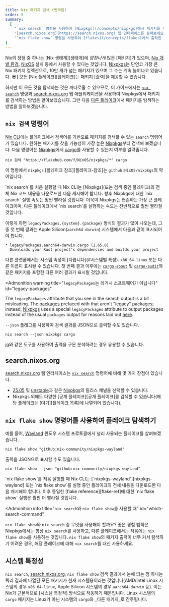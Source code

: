 ```yaml
---
title: Nix 패키지 검색 (번역됨)
order: 5
summary:
  [
    "`nix search` 명령을 사용하여 [Nixpkgs](/concepts/nixpkgs)에서 패키지를 찾으세요.",
    "[search.nixos.org](https://search.nixos.org) 웹 인터페이스를 살펴보세요.",
    "`nix flake show` 명령을 사용하여 [flakes](/concepts/flakes)에서 출력된 패키지를 살펴보세요.",
]
---
```


Nix의 장점 중 하나는 [Nix 생태계][생태계]에 *엄청나게* 많은 [패키지]가 있으며, [Nix 개발 환경][env], [NixOS][nixos] 설치 등에서 사용할 수 있다는 것입니다.
[Nixpkgs]는 단연코 가장 큰 Nix 패키지 컬렉션으로, 10만 개가 넘는 패키지가 있으며 그 수는 계속 늘어나고 있습니다. :sunglasses:] 모든 [Nix 플레이크][플레이크]는 패키지 [출력]을 제공할 수 있습니다.

하지만 이 모든 것을 탐색하는 것은 까다로울 수 있으므로, 이 가이드에서는 [`nix search`][nix-search] 명령과 [search.nixos.org][search] 웹 애플리케이션을 사용하여 Nixpkgs에서 패키지를 검색하는 방법을 알아보겠습니다.
그런 다음 [다른 플레이크](#nix-flake-show)에서 패키지를 탐색하는 방법을 알아보겠습니다.

## `nix 검색` 명령어

[Nix CLI][nix]에는 플레이크에서 검색어를 기반으로 패키지를 검색할 수 있는 `search` 명령어가 있습니다.
원하는 패키지를 찾을 가능성이 가장 높은 [Nixpkgs]부터 검색해 보겠습니다.
다음 명령어는 [Nixpkgs]에서 [cargo]를 사용할 수 있는지 여부를 알려줍니다.

```shell title="검색어로 cargo를 사용하여 Nixpkgs 검색"
nix 검색 "https://flakehub.com/f/NixOS/nixpkgs/*" cargo
```

이 명령에서 `nixpkgs` [플레이크 참조][플레이크-참조]는 `github:NixOS/nixpkgs`의 약어입니다.

<Admonition warning title="시간이 좀 걸릴 수 있습니다" id="nix-search">
  `nix search`를 처음 실행할 때 Nix CLI는 [Nixpkgs](또는 검색 중인 플레이크)의 전체 Nix 코드 내용을 다운로드한 다음 캐시해야 합니다. 향후 Nixpkgs에 대한 `nix search` 실행 속도는 훨씬 빨라질 것입니다. 더욱이 Nixpkgs는 현존하는 가장 큰 플레이크이며, 다른 플레이크에서 `nix search`를 실행하는 속도는 전반적으로 훨씬 빨라질 것입니다.
</Admonition>

이렇게 하면 `legacyPackages.{system}.{package}` 형식의 결과가 많이 나오는데, 그 중 첫 번째 결과는 Apple Silicon(`aarch64-darwin`) 시스템에서 다음과 같이 표시되어야 합니다.

```shell title="Example search result"
* legacyPackages.aarch64-darwin.cargo (1.65.0)
  Downloads your Rust project's dependencies and builds your project
```

다른 플랫폼에서는 시스템 속성이 [다릅니다](#시스템별 특성). `x86_64-linux` 또는 다른 이름이 표시될 수 있습니다.
첫 번째 결과 이후에는 [`cargo-about`][cargo-about] 및 [`cargo-audit`][cargo-audit]와 같은 패키지를 포함한 다른 여러 결과가 표시될 것입니다.

<Admonition
  warning
  title="`legacyPackages`는 레거시 소프트웨어가 아닙니다"
  id="legacy-packages"
>
  The `legacyPackages` attribute that you see in the search output is a bit
  misleading. The [packages] prefaced with that aren't "legacy" packages;
  instead, [Nixpkgs] uses a special `legacyPackages` attribute to output
  packages instead of the usual `packages` output for reasons laid out
  [here][legacy-comment].
</Admonition>

`--json` 플래그를 사용하여 검색 결과를 JSON으로 출력할 수도 있습니다.

```shell title="Output search results as JSON"
nix search --json nixpkgs cargo
```

[jq]와 같은 도구를 사용하여 출력을 구문 분석하려는 경우 유용할 수 있습니다.

## search.nixos.org

[search.nixos.org][search] 웹 인터페이스는 [`nix search`](#nix-search-command) 명령어에 비해 몇 가지 장점이 있습니다.

- [25.05] 및 [unstable]과 같은 [Nixpkgs]의 릴리스 채널을 선택할 수 있습니다.
- Nixpkgs 외에도 다양한 [공개 플레이크][공개 플레이크]를 검색할 수 있습니다(해당 플레이크는 [여기][플레이크 목록]에 나열되어 있습니다).

## `nix flake show` 명령어를 사용하여 플레이크 탐색하기
예를 들어, [Wayland] 윈도우 시스템 프로토콜에서 널리 사용되는 플레이크를 살펴보겠습니다.

```shell title="Display the flake outputs for the nixpkgs-wayland flake"
nix flake show "github:nix-community/nixpkgs-wayland"
```

출력을 JSON으로 표시할 수도 있습니다.

```shell title="Display the flake outputs for the nixpkgs-wayland flake as JSON"
nix flake show --json "github:nix-community/nixpkgs-wayland"
```

<Admonition warning title="시간이 좀 걸릴 수 있습니다" id="nix-search">
  `nix flake show`를 처음 실행할 때 Nix CLI는 [`nixpkgs-wayland`][nixpkgs-wayland] 또는 `nix flake show`를 실행 중인 플레이크의 전체 내용을 다운로드한 다음 캐시해야 합니다. 이후 동일한 [flake reference][flake-ref]에 대한 `nix flake show` 실행은 훨씬 더 빨라질 것입니다.
</Admonition>

<Admonition
  info
  title="`nix search`와 `nix flake show`를 사용할 때"
  id="which-search-command"
>
  `nix flake show`와 `nix search` 중 무엇을 사용해야 할까요? 좋은 경험 법칙은
Nixpkgs에서는 항상 `nix search`를 사용하고, 다른 플레이크에서는 처음에는 `nix flake show`를 사용하는 것입니다.
`nix flake show`의 패키지 출력이 너무 커서 탐색하기 어려운 경우,
해당 플레이크에 대해 `nix search`를 대신 사용하세요.
</Admonition>

## 시스템 특정성

`nix search`, [search.nixos.org][search], `nix flake show` 검색 결과에서 눈에 띄는 점 하나는 쿼리 결과에 나열된 모든 패키지가 현재 시스템용이라는 것입니다(AMD/Intel Linux 시스템의 경우 `x86_64-linux`, Apple Silicon 시스템의 경우 `aarch64-darwin` 등).
이는 Nix가 근본적으로 [시스템 특정적] 방식으로 작동하기 때문입니다.
Linux 시스템의 `cargo` 패키지는 Linux가 아닌 시스템의 `cargo`와 _다른 패키지_로 간주됩니다.

[25.05]: https://github.com/nixOS/nixpkgs/tree/25.05
[cargo]: https://github.com/rust-lang/cargo
[cargo-about]: https://github.com/EmbarkStudios/cargo-about
[cargo-audit]: https://github.com/RustSec/rustsec/tree/main/cargo-audit
[cargo-edit]: https://github.com/killercup/cargo-edit
[ecosystem]: /concepts/ecosystem
[env]: /concepts/dev-env
[flake-ref]: /concepts/flakes#references
[flakes]: /concepts/flakes
[flakes-list]: https://github.com/NixOS/nixos-search/blob/main/flakes/manual.toml
[jq]: https://stedolan.github.io/jq
[legacy-comment]: https://github.com/NixOS/nixpkgs/blob/fcc8ff7cc271c9652623dae2a9fcd1ba49232b57/flake.nix#L47-L55
[nix]: /concepts/nix
[nix-search]: https://nixos.org/manual/nix/stable/command-ref/new-cli/nix3-search
[nixos]: /concepts/nixos
[nixpkgs]: /concepts/nixpkgs
[nixpkgs-wayland]: https://github.com/nix-community/nixpkgs-wayland
[outputs]: /concepts/flakes#outputs
[packages]: /concepts/packages
[pkg]: /concepts/package-management
[public-flakes]: https://search.nixos.org/flakes
[search]: https://search.nixos.org
[system-specific]: /concepts/system-specificity
[unstable]: https://github.com/NixOS/nixpkgs/tree/nixpkgs-unstable
[wayland]: https://wayland.freedesktop.org
